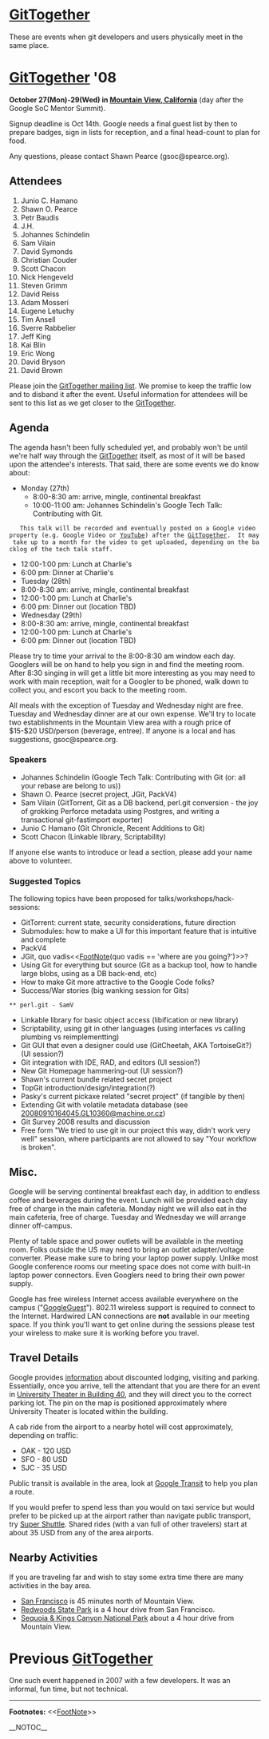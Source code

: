 = [[GitTogether]] =

These are events when git developers and users physically meet in the same place.

= [[GitTogether]] '08 =

<b>October 27(Mon)-29(Wed) in [http://maps.google.com/maps?f=q&hl=en&q=Amphitheatre+Pkwy,+Mountain+View,+California+94043,+United+States&sll=37.40293,-121.952735&sspn=0.008565,0.012081&ie=UTF8&cd=2&geocode=FcEHOwIdfiW5-A&ll=37.421572,-122.083619&spn=0.017127,0.024161&t=h&z=16&iwloc=addr Mountain View, California]</b> (day after the Google SoC Mentor Summit).

Signup deadline is Oct 14th.  Google needs a final guest list by then to prepare badges, sign in lists for reception, and a final head-count to plan for food.

Any questions, please contact Shawn Pearce (gsoc@spearce.org).

== Attendees ==

# Junio C. Hamano
# Shawn O. Pearce
# Petr Baudis
# J.H.
# Johannes Schindelin
# Sam Vilain
# David Symonds
# Christian Couder
# Scott Chacon
# Nick Hengeveld
# Steven Grimm
# David Reiss
# Adam Mosseri
# Eugene Letuchy
# Tim Ansell
# Sverre Rabbelier
# Jeff King
# Kai Blin
# Eric Wong
# David Bryson
# David Brown

Please join the [http://lists.utsl.gen.nz/mailman/listinfo.cgi/gittogether GitTogether mailing list].  We promise to keep the traffic low and to disband it after the event.  Useful information for attendees will be sent to this list as we get closer to the [[GitTogether]].

== Agenda ==

The agenda hasn't been fully scheduled yet, and probably won't be until we're half way through the [[GitTogether]] itself, as most of it will be based upon the attendee's interests.  That said, there are some events we do know about:

* Monday (27th)
** 8:00-8:30 am: arrive, mingle, continental breakfast
** 10:00-11:00 am: Johannes Schindelin's Google Tech Talk: Contributing with Git.
    This talk will be recorded and eventually posted on a Google video property (e.g. Google Video or [[YouTube]]) after the [[GitTogether]].  It may take up to a month for the video to get uploaded, depending on the backlog of the tech talk staff.
* 12:00-1:00 pm: Lunch at Charlie's
* 6:00 pm: Dinner at Charlie's
* Tuesday (28th)
* 8:00-8:30 am: arrive, mingle, continental breakfast
* 12:00-1:00 pm: Lunch at Charlie's
* 6:00 pm: Dinner out (location TBD)
* Wednesday (29th)
* 8:00-8:30 am: arrive, mingle, continental breakfast
* 12:00-1:00 pm: Lunch at Charlie's
* 6:00 pm: Dinner out (location TBD)

Please try to time your arrival to the 8:00-8:30 am window each day.  Googlers will be on hand to help you sign in and find the meeting room.  After 8:30 singing in will get a little bit more interesting as you may need to work with main reception, wait for a Googler to be phoned, walk down to collect you, and escort you back to the meeting room.

All meals with the exception of Tuesday and Wednesday night are free.  Tuesday and Wednesday dinner are at our own expense.   We'll try to locate two establishments in the Mountain View area with a rough price of $15-$20 USD/person (beverage, entree).  If anyone is a local and has suggestions, gsoc@spearce.org.

=== Speakers ===

* Johannes Schindelin (Google Tech Talk: Contributing with Git (or: all your rebase are belong to us))
* Shawn O. Pearce (secret project, JGit, PackV4)
* Sam Vilain (GitTorrent, Git as a DB backend, perl.git conversion - the joy of grokking Perforce metadata using Postgres, and writing a transactional git-fastimport exporter)
* Junio C Hamano (Git Chronicle, Recent Additions to Git)
* Scott Chacon (Linkable library, Scriptability)

If anyone else wants to introduce or lead a section, please add your name above to volunteer.

=== Suggested Topics ===

The following topics have been proposed for talks/workshops/hack-sessions:

* GitTorrent: current state, security considerations, future direction
* Submodules: how to make a UI for this important feature that is intuitive and complete
* PackV4
* JGit, quo vadis<<[[FootNote]](quo vadis == 'where are you going?')>>?
* Using Git for everything but source (Git as a backup tool, how to handle large blobs, using as a DB back-end, etc)
* How to make Git more attractive to the Google Code folks?
* Success/War stories (big wanking session for Gits)
 ** perl.git - SamV
* Linkable library for basic object access (libification or new library)
* Scriptability, using git in other languages (using interfaces vs calling plumbing vs reimplementting) 
* Git GUI that even a designer could use (GitCheetah, AKA TortoiseGit?) (UI session?)
* Git integration with IDE, RAD, and editors (UI session?)
* New Git Homepage hammering-out (UI session?)
* Shawn's current bundle related secret project
* TopGit introduction/design/integration(?)
* Pasky's current pickaxe related "secret project" (if tangible by then)
* Extending Git with volatile metadata database (see [http://mid.gmane.org/20080910164045.GL10360@machine.or.cz 20080910164045.GL10360@machine.or.cz])
* Git Survey 2008 results and discussion
* Free form "We tried to use git in our project this way, didn't work very well" session, where participants are not allowed to say "Your workflow is broken".

== Misc. ==

Google will be serving continental breakfast each day, in addition to endless coffee and beverages during the event.  Lunch will be provided each day free of charge in the main cafeteria.  Monday night we will also eat in the main cafeteria, free of charge.  Tuesday and Wednesday we will arrange dinner off-campus.

Plenty of table space and power outlets will be available in the meeting room.  Folks outside the US may need to bring an outlet adapter/voltage converter.  Please make sure to bring your laptop power supply.  Unlike most Google conference rooms our meeting space does not come with built-in laptop power connectors.  Even Googlers need to bring their own power supply.

Google has free wireless Internet access available everywhere on the campus ("[[GoogleGuest]]").  802.11 wireless support is required to connect to the Internet.  Hardwired LAN connections are <b>not</b> available in our meeting space.  If you think you'll want to get online during the sessions please test your wireless to make sure it is working before you travel.

== Travel Details ==

Google provides [http://code.google.com/events/visitors/ information] about discounted lodging, visiting and parking. Essentially, once you arrive, tell the attendant that you are there for an event in [http://maps.google.com/maps?f=q&hl=en&geocode=&q=37.422235,-122.083248&ie=UTF8&t=h&ll=37.422328,-122.083248&spn=0.004473,0.007467&z=17 University Theater in Building 40], and they will direct you to the correct parking lot.  The pin on the map is positioned approximately where University Theater is located within the building.

A cab ride from the airport to a nearby hotel will cost approximately, depending on traffic:

* OAK - 120 USD
* SFO - 80 USD
* SJC - 35 USD

Public transit is available in the area, look at [http://www.google.com/transit Google Transit] to help you plan a route.

If you would prefer to spend less than you would on taxi service but would prefer to be picked up at the airport rather than navigate public transport, try [http://www.supershuttle.com/ Super Shuttle]. Shared rides (with a van full of other travelers) start at about 35 USD from any of the area airports.

== Nearby Activities ==

If you are traveling far and wish to stay some extra time there are many activities in the bay area.

* [http://www.onlyinsanfrancisco.com/ San Francisco] is 45 minutes north of Mountain View.
* [http://www.humboldtredwoods.org/ Redwoods State Park] is a 4 hour drive from San Francisco.
* [http://www.nps.gov/seki/ Sequoia & Kings Canyon National Park] about a 4 hour drive from Mountain View.

= Previous [[GitTogether]] =

One such event happened in 2007 with a few developers.  It was an informal, fun time, but not technical.

----
<b>Footnotes:</b>
<<[[FootNote]]>>

__NOTOC__